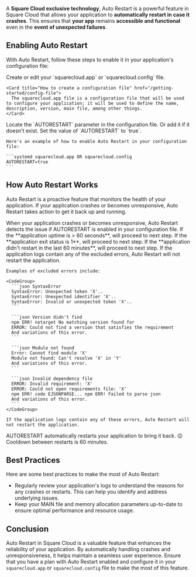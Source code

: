 A **Square Cloud exclusive technology**, Auto Restart is a powerful feature in Square Cloud that allows your application to **automatically restart in case it crashes**. This ensures that **your app** remains **accessible and functional** even in the **event of unexpected failures**.

## Enabling Auto Restart

With Auto Restart, follow these steps to enable it in your application's configuration file:

<Steps>
  <Step title="Config file">
    Create or edit your `squarecloud.app` or `squarecloud.config` file.

    <Card title="How to create a configuration file" href="/getting-started/config-file">
      The squarecloud.app file is a configuration file that will be used to configure your application; it will be used to define the name, description, version, main file, among other things.
    </Card>
  </Step>

  <Step title="Locate parameter">
    Locate the `AUTORESTART` parameter in the configuration file. Or add it if it doesn't exist.
  </Step>

  <Step title="Set value">
    Set the value of `AUTORESTART` to `true`.

    Here's an example of how to enable Auto Restart in your configuration file:

    ```systemd squarecloud.app OR squarecloud.config
    AUTORESTART=true
    ```
  </Step>
</Steps>

## How Auto Restart Works

Auto Restart is a proactive feature that monitors the health of your application. If your application crashes or becomes unresponsive, Auto Restart takes action to get it back up and running.

<Steps>
  <Step title="Application goes down">
    When your application crashes or becomes unresponsive, Auto Restart detects the issue if AUTORESTART is enabled in your configuration file.
  </Step>

  <Step title="Application Uptime Verification">
    If the **application uptime is > 60 seconds**, will proceed to next step.
  </Step>

  <Step title="Application Exit Status Verification">
    If the **application exit status is 1**, will proceed to next step.
  </Step>

  <Step title="Application Recent Restart Verification">
    If the **application didn't restart in the last 60 minutes**, will proceed to next step.
  </Step>

  <Step title="Application Exception Verification">
    If the application logs contain any of the excluded errors, Auto Restart will not restart the application.

    Examples of excluded errors include:

    <CodeGroup>
      ```json SyntaxError
      SyntaxError: Unexpected token 'X'..
      SyntaxError: Unexpected identifier 'X'..
      SyntaxError: Invalid or unexpected token 'X'..
      ```

      ```json Version didn't find
      npm ERR! notarget No matching version found for
      ERROR: Could not find a version that satisfies the requirement
      And variations of this error.
      ```

      ```json Module not found
      Error: Cannot find module 'X'
      Module not found: Can't resolve 'X' in 'Y'
      And variations of this error.
      ```

      ```json Invalid dependency file
      ERROR: Invalid requirement: 'X'
      ERROR: Could not open requirements file: 'X'
      npm ERR! code EJSONPARSE... npm ERR! Failed to parse json
      And variations of this error.
      ```
    </CodeGroup>

    If the application logs contain any of these errors, Auto Restart will not restart the application.
  </Step>

  <Step title="Application Restart">
    AUTORESTART automatically restarts your application to bring it back. 😉
    <Info>Cooldown between restarts is 60 minutes.</Info>
  </Step>
</Steps>

## Best Practices

Here are some best practices to make the most of Auto Restart:

- Regularly review your application's logs to understand the reasons for any crashes or restarts. This can help you identify and address underlying issues.
- Keep your MAIN file and memory allocation parameters up-to-date to ensure optimal performance and resource usage.

## Conclusion

Auto Restart in Square Cloud is a valuable feature that enhances the reliability of your application. By automatically handling crashes and unresponsiveness, it helps maintain a seamless user experience. Ensure that you have a plan with Auto Restart enabled and configure it in your `squarecloud.app` or `squarecloud.config` file to make the most of this feature.
